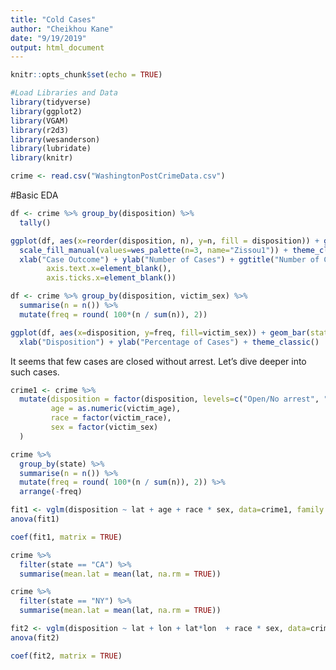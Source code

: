 ```yaml
---
title: "Cold Cases"
author: "Cheikhou Kane"
date: "9/19/2019"
output: html_document
---
```


```r
knitr::opts_chunk$set(echo = TRUE)
```

```r
#Load Libraries and Data
library(tidyverse)
library(ggplot2)
library(VGAM)
library(r2d3)
library(wesanderson)
library(lubridate)
library(knitr)

crime <- read.csv("WashingtonPostCrimeData.csv")
```

#Basic EDA

```r
df <- crime %>% group_by(disposition) %>%
  tally()

ggplot(df, aes(x=reorder(disposition, n), y=n, fill = disposition)) + geom_bar(stat = "identity") +
  scale_fill_manual(values=wes_palette(n=3, name="Zissou1")) + theme_classic() + coord_flip() +
  xlab("Case Outcome") + ylab("Number of Cases") + ggtitle("Number of Cases by outcome") + theme(plot.title = element_text(hjust = 0.5)) + labs(fill = "Case Outcome") + theme(axis.title.x=element_blank(),
        axis.text.x=element_blank(),
        axis.ticks.x=element_blank())
```

```r
df <- crime %>% group_by(disposition, victim_sex) %>%
  summarise(n = n()) %>%
  mutate(freq = round( 100*(n / sum(n)), 2)) 

ggplot(df, aes(x=disposition, y=freq, fill=victim_sex)) + geom_bar(stat='identity', position='dodge') + scale_fill_manual(values=wes_palette(n=3, name="Zissou1")) +
  xlab("Disposition") + ylab("Percentage of Cases") + theme_classic()
```


It seems that few cases are closed without arrest. Let's dive deeper into such cases. 

```r

crime1 <- crime %>% 
  mutate(disposition = factor(disposition, levels=c("Open/No arrest", "Closed without arrest", "Closed by arrest"), ordered=TRUE),
         age = as.numeric(victim_age),
         race = factor(victim_race),
         sex = factor(victim_sex)
  )

```

```r
crime %>%
  group_by(state) %>%
  summarise(n = n()) %>%
  mutate(freq = round( 100*(n / sum(n)), 2)) %>%
  arrange(-freq)
```


```r
fit1 <- vglm(disposition ~ lat + age + race * sex, data=crime1, family = cumulative(parallel = TRUE))
anova(fit1)
```

```r
coef(fit1, matrix = TRUE)
```

```r
crime %>%
  filter(state == "CA") %>%
  summarise(mean.lat = mean(lat, na.rm = TRUE))
```

```r
crime %>%
  filter(state == "NY") %>%
  summarise(mean.lat = mean(lat, na.rm = TRUE))
```
```r
fit2 <- vglm(disposition ~ lat + lon + lat*lon  + race * sex, data=crime1, family = cumulative(parallel = TRUE))
anova(fit2)
```

```r
coef(fit2, matrix = TRUE)
```

